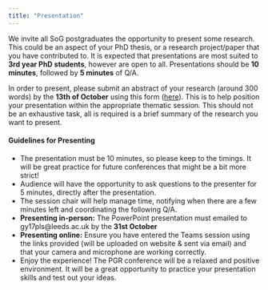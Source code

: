 ---
title: "Presentation"
---

We invite all SoG postgraduates the opportunity to present some research. This could be an aspect of your PhD thesis, or a research project/paper that you have contributed to. It is expected that presentations are most suited to **3rd year PhD students**, however are open to all. Presentations should be **10 minutes**, followed by **5 minutes** of Q/A.

In order to present, please submit an abstract of your research (around 300 words) by the **13th of October** using this form ([here](https://forms.office.com/e/b5dEUFB143)). This is to help position your presentation within the appropriate thematic session. This should not be an exhaustive task, all is required is a brief summary of the research you want to present.

#### Guidelines for Presenting

-   The presentation must be 10 minutes, so please keep to the timings. It will be great practice for future conferences that might be a bit more strict!
-   Audience will have the opportunity to ask questions to the presenter for 5 minutes, directly after the presentation.
-   The session chair will help manage time, notifying when there are a few minutes left and coordinating the following Q/A.
-   **Presenting in-person:** The PowerPoint presentation must emailed to gy17pls\@leeds.ac.uk by the **31st October**
-   **Presenting online:** Ensure you have entered the Teams session using the links provided (will be uploaded on website & sent via email) and that your camera and microphone are working correctly.
-   Enjoy the experience! The PGR conference will be a relaxed and positive environment. It will be a great opportunity to practice your presentation skills and test out your ideas.
